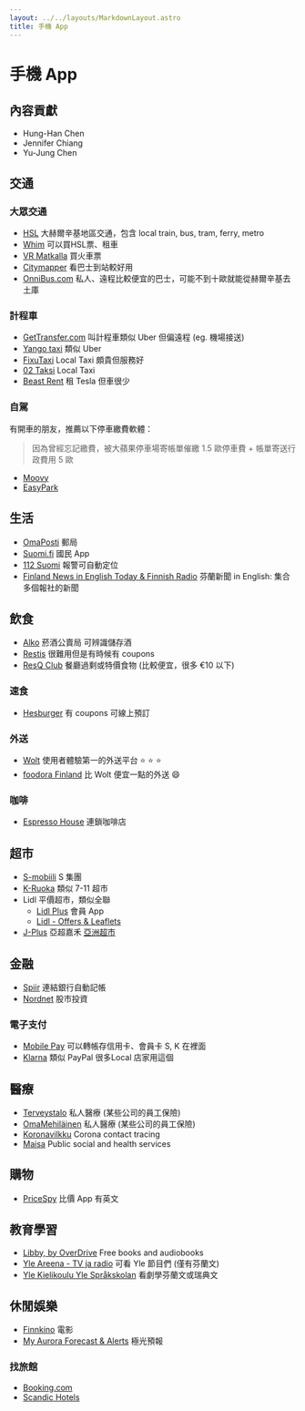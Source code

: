```yaml
---
layout: ../../layouts/MarkdownLayout.astro
title: 手機 App
---
```

# 手機 App

## 內容貢獻

- Hung-Han Chen
- Jennifer Chiang
- Yu-Jung Chen

## 交通

### 大眾交通

- [HSL](https://apps.apple.com/fi/app/hsl/id1340229182) 大赫爾辛基地區交通，包含 local train, bus, tram, ferry, metro
- [Whim](https://apps.apple.com/fi/app/whim-travel-smarter/id1110962965) 可以買HSL票、租車
- [VR Matkalla](https://apps.apple.com/fi/app/vr-matkalla/id1410647394) 買火車票
- [Citymapper](https://apps.apple.com/fi/app/citymapper-all-your-transport/id469463298) 看巴士到站較好用
- [OnniBus.com](https://apps.apple.com/fi/app/onnibus-com/id1274203588) 私人、遠程比較便宜的巴士，可能不到十歐就能從赫爾辛基去土庫

### 計程車

- [GetTransfer.com](https://apps.apple.com/fi/app/gettransfer-com/id1150570978) 叫計程車類似 Uber 但偏遠程 (eg. 機場接送)
- [Yango taxi](https://apps.apple.com/fi/app/yango-taxi/id1437157286) 類似 Uber
- [FixuTaxi](https://apps.apple.com/fi/app/fixutaxi/id1392391344) Local Taxi 頗貴但服務好
- [02 Taksi](https://apps.apple.com/fi/app/02-taksi/id1483173582) Local Taxi
- [Beast Rent](https://apps.apple.com/fi/app/beast-rent/id1521729069) 租 Tesla 但車很少

### 自駕

有開車的朋友，推薦以下停車繳費軟體：

> 因為曾經忘記繳費，被大蘋果停車場寄帳單催繳 1.5 歐停車費 + 帳單寄送行政費用 5 歐
> 
- [Moovy](https://apps.apple.com/fi/app/moovy-better-parking-service/id1281465785)
- [EasyPark](https://apps.apple.com/app/id449594317)

## 生活

- [OmaPosti](https://apps.apple.com/fi/app/omaposti/id410789057) 郵局
- [Suomi.fi](https://apps.apple.com/fi/app/suomi-fi/id1383289018) 國民 App
- [112 Suomi](https://apps.apple.com/fi/app/112-suomi/id998281396) 報警可自動定位
- [Finland News in English Today & Finnish Radio](https://apps.apple.com/fi/app/finland-news-in-english-today-finnish-radio/id1220644490) 芬蘭新聞 in English: 集合多個報社的新聞

## 飲食

- [Alko](https://apps.apple.com/fi/app/alko/id1434288047) 菸酒公賣局 可辨識儲存酒
- [Restis](https://apps.apple.com/fi/app/restis/id1173462547) 很難用但是有時候有 coupons
- [ResQ Club](https://apps.apple.com/fi/app/resq-club/id1069744707) 餐廳過剩或特價食物 (比較便宜，很多 €10 以下)

### 速食

- [Hesburger](https://apps.apple.com/fi/app/hesburger/id1062839905) 有 coupons 可線上預訂

### 外送

- [Wolt](https://apps.apple.com/fi/app/wolt-delivery-food-and-more/id943905271)  使用者體驗第一的外送平台 ⭐️ ⭐️ ⭐️
- [foodora Finland](https://apps.apple.com/fi/app/foodora-finland/id703574232) 比 Wolt 便宜一點的外送 😄

### 咖啡

- [Espresso House](https://apps.apple.com/fi/app/espresso-house/id904399540) 連鎖咖啡店

## 超市

- [S-mobiili](https://apps.apple.com/fi/app/s-mobiili/id740514933) S 集團
- [K-Ruoka](https://apps.apple.com/fi/app/k-ruoka/id1012903895) 類似 7-11 超市
- Lidl 平價超市，類似全聯
    - [Lidl Plus](https://apps.apple.com/fi/app/lidl-plus/id1238611143) 會員 App
    - [Lidl - Offers & Leaflets](https://apps.apple.com/fi/app/lidl-offers-leaflets/id398474140)
- [J-Plus](https://apps.apple.com/fi/app/j-plus/id1543661257) 亞超嘉禾 [亞洲超市](https://www.notion.so/92c33eb442d64b77bec242132294d160)

## 金融

- [Spiir](https://apps.apple.com/fi/app/spiir/id441748209) 連結銀行自動記帳
- [Nordnet](https://apps.apple.com/fi/app/nordnet/id345038631) 股市投資

### 電子支付

- [Mobile Pay](https://apps.apple.com/fi/app/mobilepay/id768172577) 可以轉帳存信用卡、會員卡 S, K 在裡面
- [Klarna](https://apps.apple.com/fi/app/klarna-shop-now-pay-later/id1115120118) 類似 PayPal 很多Local 店家用這個

## 醫療

- [Terveystalo](https://apps.apple.com/fi/app/terveystalo/id438441318) 私人醫療 (某些公司的員工保險)
- [OmaMehiläinen](https://apps.apple.com/fi/app/omamehil%C3%A4inen/id1093796020) 私人醫療 (某些公司的員工保險)
- [Koronavilkku](https://apps.apple.com/fi/app/koronavilkku/id1520576224) Corona contact tracing
- [Maisa](https://apps.apple.com/fi/app/maisa/id1412054160) Public social and health services

## 購物

- [PriceSpy](https://apps.apple.com/sg/app/pricespy-shopping-deals/id369151774) 比價 App 有英文

## 教育學習

- [Libby, by OverDrive](https://apps.apple.com/fi/app/libby-by-overdrive/id1076402606) Free books and audiobooks
- [Yle Areena - TV ja radio](https://apps.apple.com/fi/app/yle-areena-tv-ja-radio/id542317657) 可看 Yle 節目們 (僅有芬蘭文)
- [Yle Kielikoulu Yle Språkskolan](https://apps.apple.com/fi/app/yle-kielikoulu-yle-spr%C3%A5kskolan/id1515277009) 看劇學芬蘭文或瑞典文

## 休閒娛樂

- [Finnkino](https://apps.apple.com/fi/app/finnkino/id969034910) 電影
- [My Aurora Forecast & Alerts](https://apps.apple.com/fi/app/my-aurora-forecast-alerts/id1073082439?fbclid=IwAR2RpOfmpqfn_Nir3RgK5C11TtlauvRT0V10ynYVeHYKD65C-i4WArMcAUs) 極光預報

### 找旅館

- [Booking.com](https://apps.apple.com/fi/app/booking-com-travel-deals/id367003839)
- [Scandic Hotels](https://apps.apple.com/fi/app/scandic-hotels/id1267218985)
